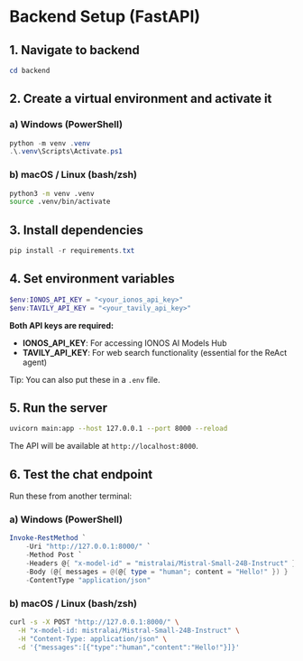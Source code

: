 # Backend Setup (FastAPI)

## 1. Navigate to backend

```powershell
cd backend
```

## 2. Create a virtual environment and activate it

### a) Windows (PowerShell)

```powershell
python -m venv .venv
.\.venv\Scripts\Activate.ps1
```

### b) macOS / Linux (bash/zsh)

```bash
python3 -m venv .venv
source .venv/bin/activate
```

## 3. Install dependencies

```powershell
pip install -r requirements.txt
```

## 4. Set environment variables

```powershell
$env:IONOS_API_KEY = "<your_ionos_api_key>"
$env:TAVILY_API_KEY = "<your_tavily_api_key>"
```

**Both API keys are required:**
- **IONOS_API_KEY**: For accessing IONOS AI Models Hub
- **TAVILY_API_KEY**: For web search functionality (essential for the ReAct agent)

Tip: You can also put these in a `.env` file.

## 5. Run the server

```bash
uvicorn main:app --host 127.0.0.1 --port 8000 --reload
```

The API will be available at `http://localhost:8000`.

## 6. Test the chat endpoint

Run these from another terminal:

### a) Windows (PowerShell)

```powershell
Invoke-RestMethod `
	-Uri "http://127.0.0.1:8000/" `
	-Method Post `
	-Headers @{ "x-model-id" = "mistralai/Mistral-Small-24B-Instruct" } `
	-Body (@{ messages = @(@{ type = "human"; content = "Hello!" }) } | ConvertTo-Json -Depth 3) `
	-ContentType "application/json"
```

### b) macOS / Linux (bash/zsh)

```bash
curl -s -X POST "http://127.0.0.1:8000/" \
  -H "x-model-id: mistralai/Mistral-Small-24B-Instruct" \
  -H "Content-Type: application/json" \
  -d '{"messages":[{"type":"human","content":"Hello!"}]}'
```
